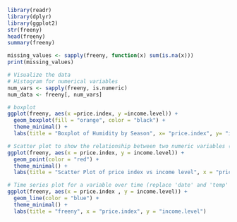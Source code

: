 ```{r}
library(readr)
library(dplyr)
library(ggplot2)
str(freeny)
head(freeny)
summary(freeny)
```

```{r}
missing_values <- sapply(freeny, function(x) sum(is.na(x)))
print(missing_values)
```

```{r}
# Visualize the data
# Histogram for numerical variables
num_vars <- sapply(freeny, is.numeric)
num_data <- freeny[, num_vars]
```

```{r}
# boxplot
ggplot(freeny, aes(x =price.index, y =income.level)) +
  geom_boxplot(fill = "orange", color = "black") +
  theme_minimal() +
  labs(title = "Boxplot of Humidity by Season", x= "price.index", y= "income.level")
```

```{r}
# Scatter plot to show the relationship between two numeric variables (replace 'temp' and 'humidity' with appropriate column names)
ggplot(freeny, aes(x = price.index, y = income.level)) +
  geom_point(color = "red") +
  theme_minimal() +
  labs(title = "Scatter Plot of price index vs income level", x = "price.index", y = "income.level")
```

```{r}
# Time series plot for a variable over time (replace 'date' and 'temp' with appropriate column names)
ggplot(freeny, aes(x = price.index , y = income.level)) +
  geom_line(color = "blue") +
  theme_minimal() +
  labs(title = "freeny", x = "price.index", y = "income.level")
```
